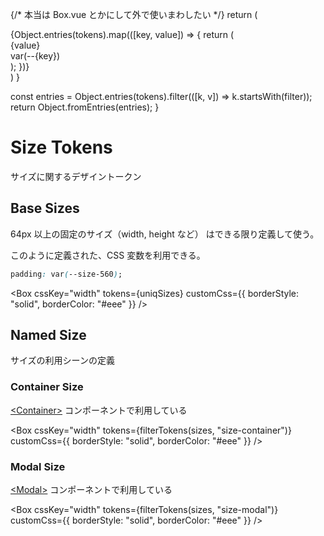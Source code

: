 
{/* 本当は Box.vue とかにして外で使いまわしたい */}
return (

<div style={{ display: "grid", gap: "16px", margin: "25px 0 40px", overflow: "auto" }}>
  {Object.entries(tokens).map(([key, value]) => {
    return (
      <div
        style={{
          display: "grid",
          gap: "2px",
        }}
      >
        <div
          key={key}
          style={{
            height: 30,
            display: "flex",
            backgroundColor: "rgba(255,0,0,0.1)",
            fontSize: "10px",
            alignItems: "center",
            justifyContent: "center",
            [cssKey]: value,
            ...customCss,
          }}
        >
          {value}
        </div>
        <div style={{ fontSize: "14px" }}>var(--{key})</div>
      </div>
    );
  })}
</div>
) }

  const entries = Object.entries(tokens).filter(([k, v]) => k.startsWith(filter));
  return Object.fromEntries(entries);
}

<Meta title="Tokens/Size" />

# Size Tokens

サイズに関するデザイントークン

## Base Sizes

64px 以上の固定のサイズ（width, height など） はできる限り定義して使う。

このように定義された、CSS 変数を利用できる。

```css
padding: var(--size-560);
```

<Box cssKey="width" tokens={uniqSizes} customCss={{ borderStyle: "solid", borderColor: "#eee" }} />

## Named Size

サイズの利用シーンの定義

### Container Size

[\<Container\>](?path=/docs/frames-container--documentation) コンポーネントで利用している

<Box
  cssKey="width"
  tokens={filterTokens(sizes, "size-container")}
  customCss={{ borderStyle: "solid", borderColor: "#eee" }}
/>

### Modal Size

[\<Modal\>](?path=/docs/frames-container--documentation) コンポーネントで利用している

<Box
  cssKey="width"
  tokens={filterTokens(sizes, "size-modal")}
  customCss={{ borderStyle: "solid", borderColor: "#eee" }}
/>

